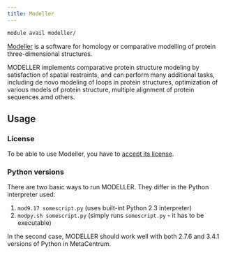 ```yaml
---
title: Modeller
---
```

```bash
module avail modeller/
```

[Modeller](https://salilab.org/modeller/) is a software for homology or comparative modelling of protein three-dimensional structures.

MODELLER implements comparative protein structure modeling by satisfaction of spatial restraints, and can perform many additional tasks, including de novo modeling of loops in protein structures, optimization of various models of protein structure, multiple alignment of protein sequences amd others.

## Usage

### License

To be able to use Modeller, you have to [accept its license](https://signup.e-infra.cz/anyfed/registrar/?vo=meta&group=lic_modeller).

### Python versions

There are two basic ways to run MODELLER. They differ in the Python interpreter used:

1. `mod9.17 somescript.py` (uses built-int Python 2.3 interpreter)
2. `modpy.sh somescript.py` (simply runs `somescript.py` - it has to be executable)

In the second case, MODELLER should work well with both 2.7.6 and 3.4.1 versions of Python in MetaCentrum. 
